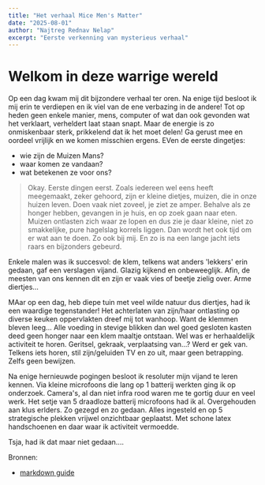 ```yaml
---
title: "Het verhaal Mice Men's Matter"
date: "2025-08-01"
author: "Najtreg Rednav Nelap"
excerpt: "Eerste verkenning van mysterieus verhaal"
---
```


# Welkom in deze warrige wereld

Op een dag kwam mij dit bijzondere verhaal ter oren. Na enige tijd besloot ik mij erin te verdiepen en ik viel van de ene verbazing in de andere!
Tot op heden geen enkele manier, mens, computer of wat dan ook gevonden wat het verklaart, verheldert laat staan snapt. Maar de energie is zo onmiskenbaar sterk, prikkelend dat ik het moet delen!
Ga gerust mee en oordeel vrijlijk en we komen misschien ergens.
EVen de eerste dingetjes:
- wie zijn de Muizen Mans?
- waar komen ze vandaan?
- wat betekenen ze voor ons?

> Okay.
Eerste dingen eerst.
Zoals iedereen wel eens heeft meegemaakt, zeker gehoord, zijn er kleine dietjes, muizen, die in onze huizen leven.
Doen vaak niet zoveel, je ziet ze amper. Behalve als ze honger hebben, gevangen in je huis, en op zoek gaan naar eten.
Muizen ontlasten zich waar ze lopen en dus zie je daar kleine, niet zo smakkelijke, pure hagelslag korrels liggen.
Dan wordt het ook tijd om er wat aan te doen. Zo ook bij mij. En zo is na een lange jacht iets raars en bijzonders gebeurd.

Enkele malen was ik succesvol: de klem, telkens wat anders 'lekkers' erin gedaan, gaf een verslagen vijand. Glazig kijkend en onbeweeglijk.
Afin, de meesten van ons kennen dit en zijn er vaak vies of beetje zielig over. Arme diertjes...

MAar op een dag, heb diepe tuin met veel wilde natuur dus diertjes, had ik een waardige tegenstander!
Het achterlaten van zijn/haar ontlasting op diverse keuken oppervlakten dreef mij tot wanhoop. Want de klemmen bleven leeg...
Alle voeding in stevige blikken dan wel goed gesloten kasten deed geen honger naar een klem maaltje ontstaan.
Wel was er herhaaldelijk activiteit te horen. Geritsel, gekraak, verplaatsing van...? Werd er gek van.
Telkens iets horen, stil zijn/geluiden TV en zo uit, maar geen betrapping. Zelfs geen bewijzen.

Na enige hernieuwde pogingen besloot ik resoluter mijn vijand te leren kennen. Via kleine microfoons die lang op 1 batterij werkten ging ik op onderzoek.
Camera's, al dan niet infra rood waren me te gortig duur en veel werk. Het setje van 5 draadloze batterij microfoons had ik al. Overgehouden aan klus erlders.
Zo gezegd en zo gedaan. Alles ingesteld en op 5 strategische plekken vrijwel onzichtbaar geplaatst. Met schone latex handschoenen en daar waar ik activiteit vermoedde.

Tsja, had ik dat maar niet gedaan....

Bronnen:

- [markdown guide](https://www.markdownguide.org/)